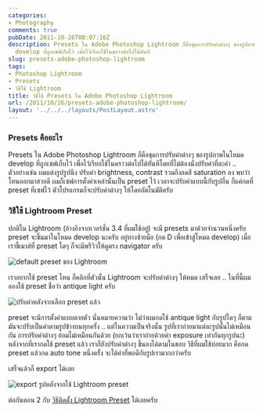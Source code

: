 ```yaml
---
categories:
- Photography
comments: true
pubDate: 2011-10-26T08:07:16Z
description: Presets ใน Adobe Photoshop Lightroom ก็คือชุดการปรับค่าต่างๆ ของรูปภาพในโหมด
  develop ที่ถูกเซฟเก็บไว้ เพื่อไว้เรียกใช้ในคราวต่อไปได้ทันที
slug: presets-adobe-photoshop-lightroom
tags:
- Photoshop Lightroom
- Presets
- วิธีใช้ Lightroom
title: วิธีใช้ Presets ใน Adobe Photoshop Lightroom
url: /2011/10/26/presets-adobe-photoshop-lightroom/
layout: '../../../layouts/PostLayout.astro'
---
```


### Presets คืออะไร

Presets ใน Adobe Photoshop Lightroom ก็คือชุดการปรับค่าต่างๆ ของรูปภาพในโหมด develop ที่ถูกเซฟเก็บไว้ เพื่อไว้เรียกใช้ในคราวต่อไปได้ทันทีโดยที่ไม่ต้องนั่งปรับค่าที่ละค่า .. ตัวอย่างเช่น ผมแต่งรูปรูปนึง ปรับค่า brightness, contrast รวมถึงลดสี saturation ลง พบว่าโทนออกมาสวยดี ผมก็เซฟการตั้งค่าเหล่านั้นเป็น preset ไว้ เวลาจะปรับค่าแบบนี้กับรูปอื่น ก็แค่กดที่ preset ที่เซฟไว้ ตัวโปรแกรมก็จะปรับค่าต่างๆ ให้โดยอัตโนมัติครับ

### วิธีใช้ Lightroom Preset

ปกติใน Lightroom (อ้างอิงจากเวอร์ชั่น 3.4 ที่ผมใช้อยู่) จะมี presets มาด้วยจำนวนหนึ่งครับ preset จะขึ้นมาในโหมด develop นะครับ อยู่ทางซ้ายมือ (กด D เพื่อเข้าสู่โหมด develop) เมื่อเราชี้เมาส์ที่ preset ใดๆ ก็จะมีพรีวิวให้ดูตรง navigator ครับ

![default preset ของ Lightroom](https://files.armno.in.th/uploads/2011/10/default.jpg)

เราอยากใช้ preset ไหน ก็คลิกที่ตัวนั้น Lightroom จะปรับค่าต่างๆ ให้หมด เสร็จเลย .. ในที่นี้ผมลองใช้ preset ชื่อว่า antique light ครับ

![ปรับค่าหลังจากเลือก preset แล้ว](https://files.armno.in.th/uploads/2011/10/applied.jpg)

preset จะมีการตั้งค่าแบบตายตัว นั่นหมายความว่า ไม่ว่าผมกดใช้ antique light กับรูปใดๆ ก็ตาม มันจะปรับเป็นค่าตามรูปข้างบนทุกครั้ง .. แต่ในความเป็นจริงนั้น รูปที่เราถ่ายมาแต่ละรูปนั้นไม่เหมือนกัน การปรับค่าต่างๆ ย่อมไม่เหมือนกันด้วย (ยกเว้นว่าเราถ่ายด้วยค่า exposure เท่ากันทุกรูปนะ) หลังจากที่เรากดใช้ preset แล้ว เราก็ยังปรับค่าต่างๆ ขึ้นลงได้ตามในชอบ วิธีที่ผมใช้บ่อยมาก คือกด preset แล้วกด auto tone หนึ่งครั้ง จะได้ค่าที่พอดีกับรูปเรามากกว่าครับ

เสร็จแล้วก็ export ได้เลย

![export รูปหลังจากใช้ Lightroom preset](https://files.armno.in.th/uploads/2011/10/adjusted-600x337.jpg)

ต่อกันตอน 2 กับ [วิธีติดตั้ง Lightroom Preset](https://armno.in.th/2011/10/27/installing-lightroom-presets/) ได้เลยครับ
